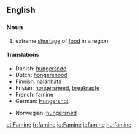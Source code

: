 ==English==
===Noun===
{{wikipedia}}

#extreme [[shortage]] of [[food]] in a region

====Translations====
{{top}}
* Danish: [[hungersnød]] {{c}}
* Dutch: [[hongersnood]] {{m}}
* Finnish: [[nälänhätä]]
* Frisian: [[hongersneed]], [[breakrapte]]
* French: famine {{f}}
* German: [[Hungersnot]] {{f}}
{{mid}}
*Norwegian: [[hungersnød]] {{m}}
{{bottom}}

[[et:Famine]]
[[fr:famine]]
[[io:Famine]]
[[it:famine]]
[[hu:famine]]